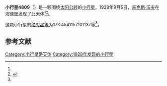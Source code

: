 {{Infobox planet
| bgcolour = #FFFFC0
| name = 4809 Robertball
| symbol = 
| image = 
| caption = 
| discovery = yes
| discovery_ref = 
| discoverer = [[馬克斯·沃夫|馬克斯·沃夫]]
| discovery_site = [[海德堡|海德堡]] 
| discovered = 1928年9月5日
| designations = yes
| mp_name = 
| named_after = 
| alt_names = 1928 RB/ 1969 PS / 1988 CP6
| mp_category = [[主带小行星|主带小行星]]
| orbit_ref = <ref name="a">[http://ssd.jpl.nasa.gov/sbdb.cgi?sstr=4809 4809 Robertball] {{Wayback|url=http://ssd.jpl.nasa.gov/sbdb.cgi?sstr=4809 |date=20201124010734 }}，小行星數據庫瀏覽器（JPL Small-Body Database Browser）－[[美国国家航空航天局|美国国家航空航天局]]喷气推进实验室</ref>
| epoch = 2456400.5 (2013年4月18日更新)
| aphelion = {{convert|3.205607522546702|AU|km|3|abbr=on|lk=out}}
| perihelion = {{convert|1.926901451803326|AU|km|3|abbr=on}}
| semimajor = {{convert|2.566254487175013|AU|km|3|abbr=on}}
| eccentricity = 0.249138594
| period = 1501.57839 [[日|日]]<br />4.11[[儒略年|儒略年]]
| avg_speed = 
| inclination = 13.6786302420614
| asc_node = 169.3258189552242
| mean_anomaly = 
| arg_peri = 173.4541157101137
| satellites = 
| physical_characteristics = yes
| dimensions = 
| mass = 
| density = 
| surface_grav = 
| escape_velocity = 
| sidereal_day = 
| axial_tilt = 
| pole_ecliptic_lat = 
| pole_ecliptic_lon = 
| albedo = 
| temperatures= 
| temp_name1 = 
| mean_temp_1 = 
| max_temp_1 = 
| temp_name2 = 
| max_temp_2 = 
| spectral_type = 
| abs_magnitude = 173.4541157101137
}}

'''小行星4809'''（{{lang-en|4809 Robertball}}）是一颗围绕[[太阳|太阳]][[公转|公转]]的[[小行星|小行星]]。1928年9月5日，[[馬克斯·沃夫|馬克斯·沃夫]]在海德堡发现了此天体<ref name="a" /><ref>{{cite news|title=小行星列表|url=http://cfa-www.harvard.edu/iau/lists/NumberedMPs.txt|accessdate=2013-07-08|newspaper=哈佛大学|archive-date=2008-05-17|archive-url=https://web.archive.org/web/20080517010638/http://cfa-www.harvard.edu/iau/lists/NumberedMPs.txt|dead-url=no}}</ref>。

这颗小行星的[[绝对星等|绝对星等]]为173.4541157101137等<ref name="a" />。

==参考文献==
{{reflist}}
{{Minor Planet Number|[[小行星4808|小行星4808]]|[[小行星4810|小行星4810]]}}

{{小天体}}

[[Category:小行星带天体|Category:小行星带天体]]
[[Category:1928年发现的小行星|Category:1928年发现的小行星]]

{{asteroid-stub}}